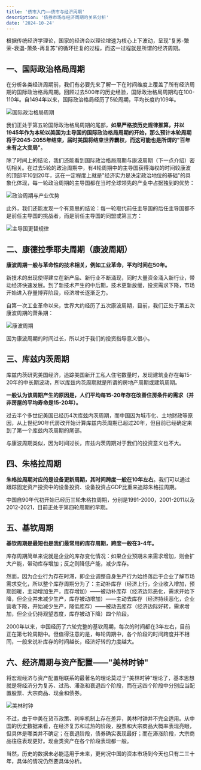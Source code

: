 ```yaml
---
title: '债市入门——债市与经济周期'
description: '债券市场与经济周期的关系分析'
date: '2024-10-24'
---
```


根据传统经济学理论，国家的经济会以理论增速为核心上下波动，呈现"复苏-繁荣-衰退-萧条-再复苏"的循环往复的过程，而这一过程就是所谓的经济周期。

## 一、国际政治格局周期

在分析各类经济周期前，我们有必要先来了解一下在时间维度上覆盖了所有经济周期的国际政治格局周期。回顾过去500年的历史经验，国际政治格局周期均在100-110年。自1494年以来，国际政治格局经历了5轮周期，平均长度约109年。

<div style={{ display: 'flex', justifyContent: 'center', margin: '20px 0' }}>
  <img
    src="/images/blog/Bond-Market-Economic-Cycle/1.webp"
    alt="国际政治格局周期"
    style={{ maxWidth: '100%', height: 'auto' }}
  />
</div>

我们正处于第五轮国际政治格局周期的尾部，**如果严格按历史规律推算，并以1945年作为本轮以美国为主导国的国际政治格局周期的开始，那么预计本轮周期将于2045-2055年结束，届时美国将结束世界霸权，而这可能也是所谓的"百年未有之大变局"**。

除了时间上的结论，我们还能看到国际政治格局周期与康波周期（下一点介绍）密切相关。在过去5轮的政治周期中，有4轮周期中的主导国获得海权的时间较康波的顶部早10到20年，这在一定程度上就是"经济实力是决定政治地位的基础"的具象化体现，每一轮政治周期的主导国都在当时全球领先的产业中占据独到的优势：

<div style={{ display: 'flex', justifyContent: 'center', margin: '20px 0' }}>
  <img
    src="/images/blog/Bond-Market-Economic-Cycle/2.webp"
    alt="政治周期与产业优势"
    style={{ maxWidth: '100%', height: 'auto' }}
  />
</div>

此外，我们还能发现一个有意思的结论：每一轮取代前任主导国的后任主导国都不是前任主导国的挑战者，而是前任主导国的同盟或第三方：

<div style={{ display: 'flex', justifyContent: 'center', margin: '20px 0' }}>
  <img
    src="/images/blog/Bond-Market-Economic-Cycle/3.webp"
    alt="主导国更替规律"
    style={{ maxWidth: '100%', height: 'auto' }}
  />
</div>

## 二、康德拉季耶夫周期（康波周期）

**康波周期一般与革命性的技术相关，例如工业革命，平均时间在50年。**

新技术的出现使得建立在新产品、新行业不断涌现，同时大量资金涌入新行业，带动经济快速发展。到了新技术产生的中后期，技术更新放缓，投资需求下降，市场开始进入存量博弈阶段，经济增长逐渐乏力。

自第一次工业革命以来，世界大约经历了五次康波周期，目前，我们正处于第五次康波周期的萧条期：

<div style={{ display: 'flex', justifyContent: 'center', margin: '20px 0' }}>
  <img
    src="/images/blog/Bond-Market-Economic-Cycle/4.webp"
    alt="康波周期"
    style={{ maxWidth: '100%', height: 'auto' }}
  />
</div>

因为康波周期的时间过长，所以对于我们的投资指导意义很小。

## 三、库兹内茨周期

库兹内茨研究美国经济，追踪美国新开工私人住宅数量时，发现建筑业存在每15-20年的中长期波动，所以库兹内茨周期就是所谓的房地产周期或建筑周期。

**一般认为该周期产生的原因是，人们平均每15-20年存在改善住房条件的需求（并非房屋的平均寿命是15-20年）。**

过去半个多世纪美国已经历4次库兹内茨周期，而中国因为城市化、土地财政等原因，从上世纪90年代房改开始计算库兹内茨周期已超过20年，但目前已经确定来到了第一个库兹内茨周期的尾部。

与康波周期类似，因为时间过长，库兹内茨周期对于我们的投资意义也不大。

## 四、朱格拉周期

**朱格拉周期对应的是设备更新周期，其时间跨度一般在10年左右**。我们可以通过跟踪固定资产投资中的设备投资、设备投资占GDP比重来追踪朱格拉周期。

中国自90年代初开始已经历三轮朱格拉周期，分别是1991-2000，2001-2011以及2012-2021，目前正处于第四轮周期的早期。

## 五、基钦周期

**基钦周期是最短也是我们最常用的库存周期，跨度一般在3-4年。**

库存周期简单来说就是企业的库存变化情况：如果企业预期未来需求增加，则会扩大产能，带动库存增加；反之则降低产能，减少库存。

然而，因为企业行为存在时滞，即企业调整自身生产行为始终落后于企业了解市场需求变化，所以整个库存周期分为了：主动补库存（经济上行，企业收入增加，预期回暖，主动增加生产，库存增加）——被动补库存（经济边际恶化，需求开始下降，但企业并未减少生产，库存被动增加）——主动去库存（经济持续恶化，企业营收下降，开始减少生产，降低库存）——被动去库存（经济边际好转，需求增加，但企业仍持观望态度，库存被动下降）四个阶段。

2000年以来，中国经历了六轮完整的基钦周期，每次的时间都在3年左右，目前正在第七轮周期中。但值得注意的是，每轮周期中，各个阶段的时间跨度并不相同，一般来说补库存的时间越长，经济好转的力度越大。

## 六、经济周期与资产配置——"美林时钟"

将宏观经济与资产配置相联系的最著名的理论莫过于"美林时钟"理论了，基本思想就是将经济分为复苏、过热、滞涨和衰退四个阶段，而在这四个阶段中分别应当配置股票、大宗商品、现金和债券。

<div style={{ display: 'flex', justifyContent: 'center', margin: '20px 0' }}>
  <img
    src="/images/blog/Bond-Market-Economic-Cycle/5.webp"
    alt="美林时钟"
    style={{ maxWidth: '100%', height: 'auto' }}
  />
</div>

不过，由于中美在货币政策、利率机制上存在差异，美林时钟并不完全适用。从中国的历史数据来看，在经济复苏和过热的阶段，股票和大宗商品大概率表现亮眼，但具体是哪类并不确定；在衰退阶段，债券确实表现最好；而在滞涨阶段，大宗商品往往表现更好。现金类资产在各个阶段表现都一般。

当然，历史的数据未必能适用于未来，更何况中国的资本市场到今天也只有二三十年，具体的情况仍然要具体分析。
